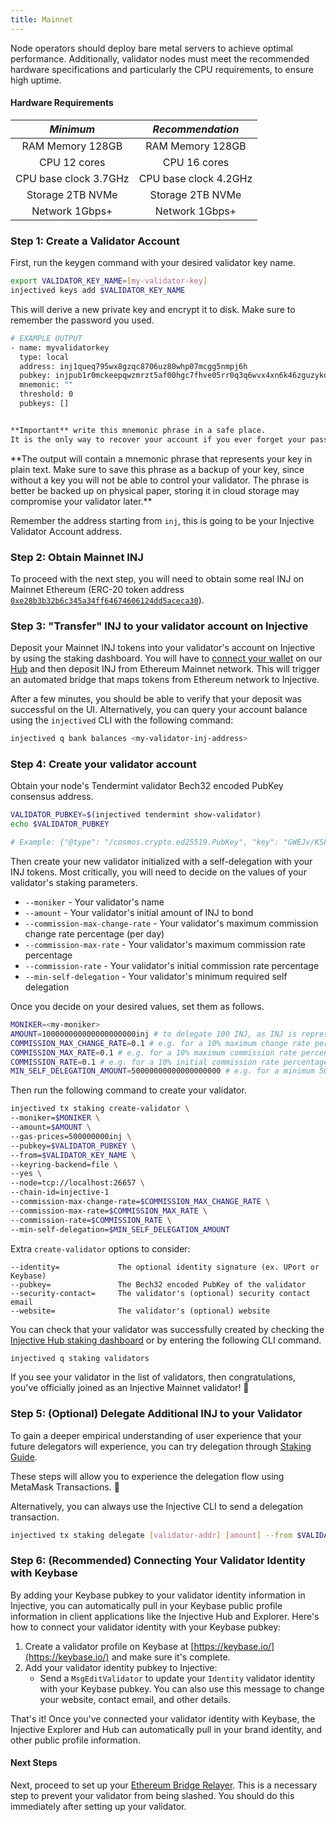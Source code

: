 ```yaml
---
title: Mainnet
---
```


Node operators should deploy bare metal servers to achieve optimal performance. Additionally, validator nodes must meet the recommended hardware specifications and particularly the CPU requirements, to ensure high uptime.

#### Hardware Requirements

|           _Minimum_              |        _Recommendation_        |
| :--------------------------:     | :---------------------------:  |
|          RAM Memory 128GB        |          RAM Memory 128GB      |
|          CPU 12 cores            |          CPU 16 cores          |
|          CPU base clock 3.7GHz   |          CPU base clock 4.2GHz |
|          Storage 2TB NVMe        |          Storage 2TB NVMe      |
|          Network 1Gbps+          |          Network 1Gbps+        |

### Step 1: Create a Validator Account

First, run the keygen command with your desired validator key name.

```bash
export VALIDATOR_KEY_NAME=[my-validator-key]
injectived keys add $VALIDATOR_KEY_NAME
```

This will derive a new private key and encrypt it to disk. Make sure to remember the password you used.

```bash
# EXAMPLE OUTPUT
- name: myvalidatorkey
  type: local
  address: inj1queq795wx8gzqc8706uz80whp07mcgg5nmpj6h
  pubkey: injpub1r0mckeepqwzmrzt5af00hgc7fhve05rr0q3q6wvx4xn6k46zguzykdszg6cnu0zca4q
  mnemonic: ""
  threshold: 0
  pubkeys: []


**Important** write this mnemonic phrase in a safe place.
It is the only way to recover your account if you ever forget your password.
```

<Callout icon="warning" color="#07C1FF" iconType="regular">
**The output will contain a mnemonic phrase that represents your key in plain text. Make sure to save this phrase as a backup of your key, since without a key you will not be able to control your validator. The phrase is better be backed up on physical paper, storing it in cloud storage may compromise your validator later.**

Remember the address starting from `inj`, this is going to be your Injective Validator Account address.
</Callout>

### Step 2: Obtain Mainnet INJ

To proceed with the next step, you will need to obtain some real INJ on Mainnet Ethereum (ERC-20 token address [`0xe28b3b32b6c345a34ff64674606124dd5aceca30`](https://etherscan.io/token/0xe28b3b32b6c345a34ff64674606124dd5aceca30)).

### Step 3: "Transfer" INJ to your validator account on Injective

Deposit your Mainnet INJ tokens into your validator's account on Injective by using the staking dashboard. You will have to [connect your wallet](https://medium.com/injective-labs/injective-hub-guide-9a14f09f6a7d) on our [Hub](https://injhub.com/bridge) and then deposit INJ from Ethereum Mainnet network. This will trigger an automated bridge that maps tokens from Ethereum network to Injective.

After a few minutes, you should be able to verify that your deposit was successful on the UI. Alternatively, you can query your account balance using the `injectived` CLI with the following command:

```bash
injectived q bank balances <my-validator-inj-address>
```

### Step 4: Create your validator account

Obtain your node's Tendermint validator Bech32 encoded PubKey consensus address.

```bash
VALIDATOR_PUBKEY=$(injectived tendermint show-validator)
echo $VALIDATOR_PUBKEY

# Example: {"@type": "/cosmos.crypto.ed25519.PubKey", "key": "GWEJv/KSFhUUcKBWuf9TTT3Ful+3xV/1lFhchyW1TZ8="}
```

Then create your new validator initialized with a self-delegation with your INJ tokens. Most critically, you will need to decide on the values of your validator's staking parameters.

* `--moniker` - Your validator's name
* `--amount` - Your validator's initial amount of INJ to bond
* `--commission-max-change-rate` - Your validator's maximum commission change rate percentage (per day)
* `--commission-max-rate` - Your validator's maximum commission rate percentage
* `--commission-rate` - Your validator's initial commission rate percentage
* `--min-self-delegation` - Your validator's minimum required self delegation

Once you decide on your desired values, set them as follows.

```bash
MONIKER=<my-moniker>
AMOUNT=100000000000000000000inj # to delegate 100 INJ, as INJ is represented with 18 decimals.  
COMMISSION_MAX_CHANGE_RATE=0.1 # e.g. for a 10% maximum change rate percentage per day
COMMISSION_MAX_RATE=0.1 # e.g. for a 10% maximum commission rate percentage
COMMISSION_RATE=0.1 # e.g. for a 10% initial commission rate percentage
MIN_SELF_DELEGATION_AMOUNT=50000000000000000000 # e.g. for a minimum 50 INJ self delegation required on the validator
```

Then run the following command to create your validator.

```bash
injectived tx staking create-validator \
--moniker=$MONIKER \
--amount=$AMOUNT \
--gas-prices=500000000inj \
--pubkey=$VALIDATOR_PUBKEY \
--from=$VALIDATOR_KEY_NAME \
--keyring-backend=file \
--yes \
--node=tcp://localhost:26657 \
--chain-id=injective-1
--commission-max-change-rate=$COMMISSION_MAX_CHANGE_RATE \
--commission-max-rate=$COMMISSION_MAX_RATE \
--commission-rate=$COMMISSION_RATE \
--min-self-delegation=$MIN_SELF_DELEGATION_AMOUNT
```

Extra `create-validator` options to consider:

```
--identity=        		The optional identity signature (ex. UPort or Keybase)
--pubkey=          		The Bech32 encoded PubKey of the validator
--security-contact=		The validator's (optional) security contact email
--website=         		The validator's (optional) website
```

You can check that your validator was successfully created by checking the [Injective Hub staking dashboard](https://injhub.com/stake) or by entering the following CLI command.

```bash
injectived q staking validators
```

If you see your validator in the list of validators, then congratulations, you've officially joined as an Injective Mainnet validator! 🎉

### Step 5: (Optional) Delegate Additional INJ to your Validator

To gain a deeper empirical understanding of user experience that your future delegators will experience, you can try delegation through [Staking Guide](https://medium.com/injective-labs/injective-hub-guide-9a14f09f6a7d).

These steps will allow you to experience the delegation flow using MetaMask Transactions. 🦊

Alternatively, you can always use the Injective CLI to send a delegation transaction.

```bash
injectived tx staking delegate [validator-addr] [amount] --from $VALIDATOR_KEY_NAME --keyring-backend=file --yes --node=tcp://localhost:26657
```

### Step 6: (Recommended) Connecting Your Validator Identity with Keybase

By adding your Keybase pubkey to your validator identity information in Injective, you can automatically pull in your Keybase public profile information in client applications like the Injective Hub and Explorer. Here's how to connect your validator identity with your Keybase pubkey:

1. Create a validator profile on Keybase at [https://keybase.io/](https://keybase.io/) and make sure it's complete.
2. Add your validator identity pubkey to Injective:
   * Send a `MsgEditValidator` to update your `Identity` validator identity with your Keybase pubkey. You can also use this message to change your website, contact email, and other details.

That's it! Once you've connected your validator identity with Keybase, the Injective Explorer and Hub can automatically pull in your brand identity, and other public profile information.

#### Next Steps

Next, proceed to set up your [Ethereum Bridge Relayer](peggo/). This is a necessary step to prevent your validator from being slashed. You should do this immediately after setting up your validator.
